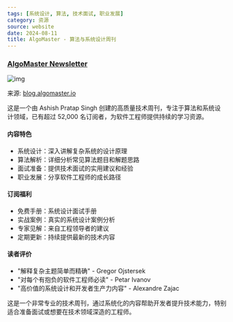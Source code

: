 ```yaml
---
tags: [系统设计, 算法, 技术面试, 职业发展]
category: 资源
source: website
date: 2024-08-11
title: AlgoMaster - 算法与系统设计周刊
---
```


### [AlgoMaster Newsletter](https://blog.algomaster.io/)

![img](https://img.mengpeng.tech/i/2024/12/10/6757932f45780.webp)

来源: [blog.algomaster.io](https://blog.algomaster.io/)

这是一个由 Ashish Pratap Singh 创建的高质量技术周刊，专注于算法和系统设计领域，已有超过 52,000 名订阅者，为软件工程师提供持续的学习资源。

#### 内容特色
- 系统设计：深入讲解复杂系统的设计原理
- 算法解析：详细分析常见算法题目和解题思路
- 面试准备：提供技术面试的实用建议和经验
- 职业发展：分享软件工程师的成长路径

#### 订阅福利
- 免费手册：系统设计面试手册
- 实战案例：真实的系统设计案例分析
- 专家见解：来自工程领导者的建议
- 定期更新：持续提供最新的技术内容

#### 读者评价
- "解释复杂主题简单而精确" - Gregor Ojstersek
- "对每个有抱负的软件工程师必读" - Petar Ivanov
- "高价值的系统设计和开发者生产力内容" - Alexandre Zajac

这是一个非常专业的技术周刊，通过系统化的内容帮助开发者提升技术能力，特别适合准备面试或想要在技术领域深造的工程师。 